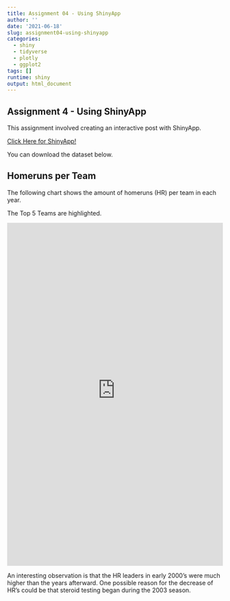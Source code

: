 ```yaml
---
title: Assignment 04 - Using ShinyApp
author: ''
date: '2021-06-18'
slug: assignment04-using-shinyapp
categories:
  - shiny
  - tidyverse
  - plotly
  - ggplot2
tags: []
runtime: shiny
output: html_document
---
```



## Assignment 4 - Using ShinyApp

This assignment involved creating an interactive post with ShinyApp.

<a href="https://dylanmckenna.shinyapps.io/ModernBaseball_Homeruns/">Click Here for ShinyApp!</a>

You can download the dataset below.


## Homeruns per Team

The following chart shows the amount of homeruns (HR) per team in each year.

The Top 5 Teams are highlighted.

<iframe src="https://dylanmckenna.shinyapps.io/ModernBaseball_Homeruns/" height="800" width="100%" frameborder="no" ></iframe>

An interesting observation is that the HR leaders in early 2000's were much higher than the years afterward. One possible reason for the decrease of HR's could be that steroid testing began during the 2003 season. 


